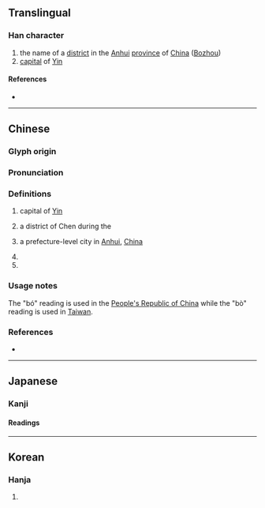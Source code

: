 {{also|毫}}
{{character info/new}}
==Translingual==

===Han character===
{{Han char|rn=8|rad=亠|as=08|sn=10|four=00714|canj=YRBP|ids=⿱⿳亠口冖乇}}

# the name of a [[district]] in the [[Anhui]] [[province]] of [[China]] ([[wikipedia:Bozhou|Bozhou]])
# [[capital]] of [[Yin]]

====References====
* {{Han ref|kx=0089.090|dkj=00312|dj=0188.230|hdz=10287.090|uh=4EB3|ud=20147|bh=ADBD|bd=44477}}

----

==Chinese==
{{zh-forms}}

===Glyph origin===
{{Han etym}}

===Pronunciation===
{{zh-pron
|m=亳,cap=y,2cap=y
|c=bok3,bok6
|mc=y
|oc=y
|cat=pn
}}

===Definitions===
{{zh-hanzi}}

# capital of [[Yin]]
#: {{zh-also|三亳}}
# a district of Chen during the {{w|Spring and Autumn period}}
# {{zh-div|州}} a prefecture-level city in [[Anhui]], [[China]]
# {{zh-alt-form|薄}}
# {{surname|lang=zh}}

===Usage notes===
The "bó" reading is used in the [[People's Republic of China]] while the "bò" reading is used in [[Taiwan]].

===References===
* {{R:DKJ}}

----

==Japanese==

===Kanji===
{{ja-kanji|grade=|rs=亠08}}

====Readings====
{{ja-readings
|goon=ばく
|kanon=はく
}}

----

==Korean==

===Hanja===
{{ko-hanja|hangeul=박|rv=bak|mr=pak}}

# {{defn|lang=ko|sort=亠08}}